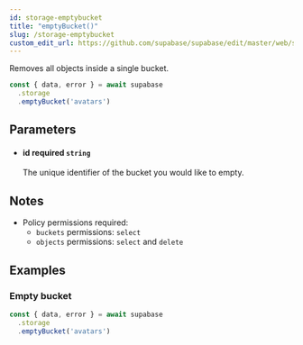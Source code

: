 ```yaml
---
id: storage-emptybucket
title: "emptyBucket()"
slug: /storage-emptybucket
custom_edit_url: https://github.com/supabase/supabase/edit/master/web/spec/supabase_js_v2_ref.yml
---
```



Removes all objects inside a single bucket.

```js
const { data, error } = await supabase
  .storage
  .emptyBucket('avatars')
```


## Parameters


<ul className="method-list-group">
  
<li className="method-list-item">
  <h4 className="method-list-item-label">
    <span className="method-list-item-label-name">
      id
    </span>
    <span className="method-list-item-label-badge required">
      required
    </span>
    <span className="method-list-item-validation">
      <code>string</code>
    </span>
  </h4>
  <div class="method-list-item-description">

The unique identifier of the bucket you would like to empty.

  </div>
  
</li>

</ul>


## Notes

- Policy permissions required:
  - `buckets` permissions: `select` 
  - `objects` permissions: `select` and `delete`










## Examples

### Empty bucket



```js
const { data, error } = await supabase
  .storage
  .emptyBucket('avatars')
```